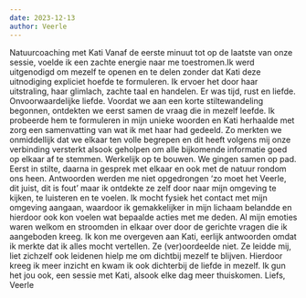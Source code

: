 ```yaml
---
date: 2023-12-13
author: Veerle
---
```

Natuurcoaching met Kati
Vanaf de eerste minuut tot op de laatste van onze sessie, voelde ik een zachte energie naar me toestromen.Ik werd uitgenodigd om mezelf te openen en te delen zonder dat Kati deze uitnodiging expliciet hoefde te formuleren. Ik ervoer het door haar uitstraling, haar glimlach, zachte taal en handelen. Er was tijd, rust en liefde. Onvoorwaardelijke liefde.
Voordat we aan een korte stiltewandeling begonnen, ontdekten we eerst samen de vraag die in mezelf leefde.
Ik probeerde hem te formuleren in mijn unieke woorden en Kati herhaalde met zorg een samenvatting van wat ik met haar had gedeeld.
Zo merkten we onmiddellijk dat we elkaar ten volle begrepen en dit heeft volgens mij onze verbinding versterkt alsook geholpen om alle bijkomende informatie goed op elkaar af te stemmen. Werkelijk op te bouwen.
We gingen samen op pad. Eerst in stilte, daarna in gesprek met elkaar en ook met de natuur rondom ons heen. Antwoorden werden me niet opgedrongen ‘zo moet het Veerle, dit juist, dit is fout’ maar ik ontdekte ze zelf door naar mijn omgeving te kijken, te luisteren en te voelen. Ik mocht fysiek het contact met mijn omgeving aangaan, waardoor ik gemakkelijker in mijn lichaam belandde en hierdoor ook kon voelen wat bepaalde acties met me deden.
Al mijn emoties waren welkom en stroomden in elkaar over door de gerichte vragen die ik aangeboden kreeg. Ik kon me overgeven aan Kati, eerlijk antwoorden omdat ik merkte dat ik alles mocht vertellen. Ze (ver)oordeelde niet.
Ze leidde mij, liet zichzelf ook leidenen hielp me om dichtbij mezelf te blijven. Hierdoor kreeg ik meer inzicht en kwam ik ook dichterbij de liefde in mezelf.
Ik gun het jou ook, een sessie met Kati, alsook elke dag meer thuiskomen.
Liefs,
Veerle
